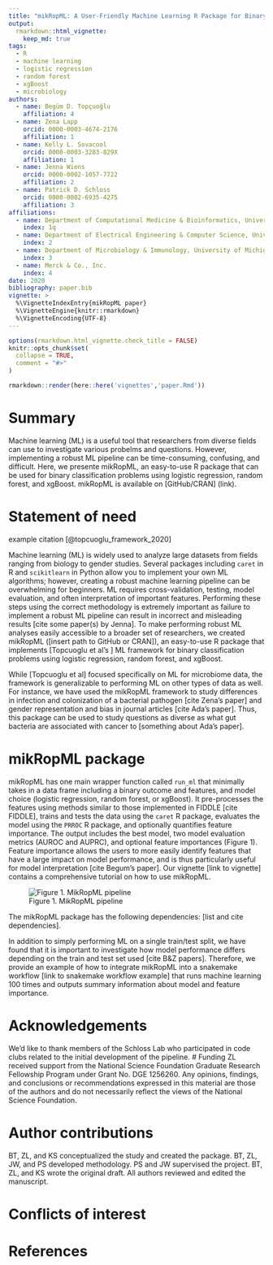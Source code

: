 ```yaml
---
title: "mikRopML: A User-Friendly Machine Learning R Package for Binary Classification Problems"
output: 
  rmarkdown::html_vignette:
    keep_md: true
tags:
  - R
  - machine learning
  - logistic regression
  - random forest
  - xgBoost
  - microbiology
authors:
  - name: Begüm D. Topçuoğlu
    affiliation: 4
  - name: Zena Lapp
    orcid: 0000-0003-4674-2176
    affiliation: 1
  - name: Kelly L. Sovacool
    orcid: 0000-0003-3283-829X
    affiliation: 1
  - name: Jenna Wiens
    orcid: 0000-0002-1057-7722
    affiliation: 2
  - name: Patrick D. Schloss
    orcid: 0000-0002-6935-4275
    affiliation: 3
affiliations:
  - name: Department of Computational Medicine & Bioinformatics, University of Michigan
    index: 1q
  - name: Department of Electrical Engineering & Computer Science, University of Michigan
    index: 2
  - name: Department of Microbiology & Immunology, University of Michigan
    index: 3
  - name: Merck & Co., Inc.
    index: 4
date: 2020
bibliography: paper.bib
vignette: >
  %\VignetteIndexEntry{mikRopML paper}
  %\VignetteEngine{knitr::rmarkdown}
  %\VignetteEncoding{UTF-8}
---
```


```r
options(rmarkdown.html_vignette.check_title = FALSE)
knitr::opts_chunk$set(
  collapse = TRUE,
  comment = "#>"
)
```
```r
rmarkdown::render(here::here('vignettes','paper.Rmd'))
```

# Summary
Machine learning (ML) is a useful tool that researchers from diverse fields can use to investigate various probelms and questions. However, implementing a robust ML pipeline can be time-consuming, confusing, and difficult. Here, we presente mikRopML, an easy-to-use R package that can be used for binary classification problems using logistic regression, random forest, and xgBoost. mikRopML is available on [GitHub/CRAN] (link). 

# Statement of need

example citation [@topcuoglu_framework_2020]

Machine learning (ML) is widely used to analyze large datasets from fields ranging from biology to gender studies. Several packages including `caret` in R and `scikitlearn` in Python allow you to implement your own ML algorithms; however, creating a robust machine learning pipeline can be overwhelming for beginners. ML requires cross-validation, testing, model evaluation, and often interpretation of important features. Performing these steps using the correct methodology is extremely important as failure to implement a robust ML pipeline can result in incorrect and misleading results [cite some paper(s) by Jenna]. To make performing robust ML analyses easily accessible to a broader set of researchers, we created mikRopML ([insert path to GitHub or CRAN]), an easy-to-use R package that implements [Topcuoglu et al's ] ML framework for binary classification problems using logistic regression, random forest, and xgBoost. 

While [Topcuoglu et al] focused specifically on ML for microbiome data, the framework is generalizable to performing ML on other types of data as well. For instance, we have used the mikRopML framework to study differences in infection and colonization of a bacterial pathogen [cite Zena’s paper] and gender representation and bias in journal articles [cite Ada’s paper]. Thus, this package can be used to study questions as diverse as what gut bacteria are associated with cancer to [something about Ada's paper].

# mikRopML package

mikRopML has one main wrapper function called `run_ml` that minimally takes in a data frame including a binary outcome and features, and model choice (logistic regression, random forest, or xgBoost). It pre-processes the features using methods similar to those implemented in FIDDLE [cite FIDDLE], trains and tests the data using the `caret` R package, evaluates the model using the `PRROC` R package, and optionally quantifies feature importance. The output includes the best model, two model evaluation metrics (AUROC and AUPRC), and optional feature importances (Figure 1). Feature importance allows the users to more easily identify features that have a large impact on model performance, and is thus particularly useful for model interpretation [cite Begum's paper]. Our vignette [link to vignette] contains a comprehensive tutorial on how to use mikRopML.

![Figure 1. MikRopML pipeline](mikRopML-pipeline.png)

The mikRopML package has the following dependencies: [list and cite dependencies]. 

In addition to simply performing ML on a single train/test split, we have found that it is important to investigate how model performance differs depending on the train and test set used [cite B&Z papers]. Therefore, we provide an example of how to integrate mikRopML into a snakemake workflow [link to snakemake workflow example] that runs machine learning 100 times and outputs summary information about model and feature importance.

# Acknowledgements
We'd like to thank members of the Schloss Lab who participated in code clubs related to the initial development of the pipeline. 
# Funding
<!--TODO Kelly and others add funding -->
ZL received support from the National Science Foundation Graduate Research Fellowship Program under Grant No. DGE 1256260. Any opinions, findings, and conclusions or recommendations expressed in this material are those of the authors and do not necessarily reflect the views of the National Science Foundation.

# Author contributions
BT, ZL, and KS conceptualized the study and created the package. BT, ZL, JW, and PS developed methodology. PS and JW supervised the project. BT, ZL, and KS wrote the original draft. All authors reviewed and edited the manuscript.

# Conflicts of interest
<!--TODO Add conflicts of interest here -->

# References
